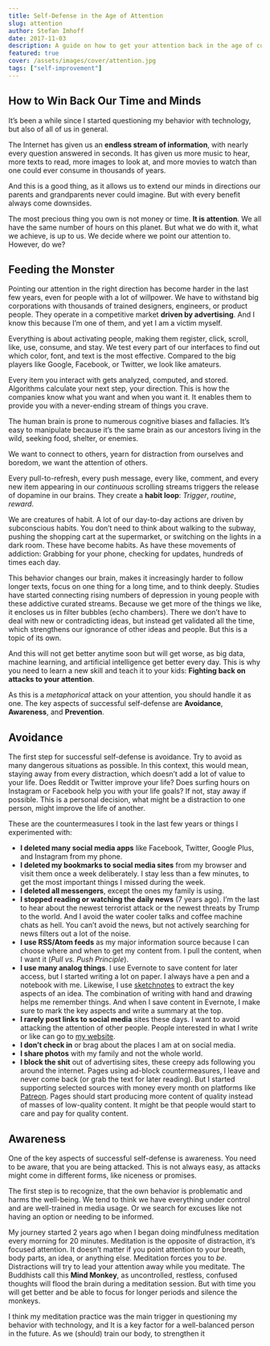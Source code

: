 ```yaml
---
title: Self-Defense in the Age of Attention
slug: attention
author: Stefan Imhoff
date: 2017-11-03
description: A guide on how to get your attention back in the age of constant distraction.
featured: true
cover: /assets/images/cover/attention.jpg
tags: ["self-improvement"]
---
```


## How to Win Back Our Time and Minds

It’s been a while since I started questioning my behavior with technology, but also of all of us in general.

The Internet has given us an **endless stream of information**, with nearly every question answered in seconds. It has given us more music to hear, more texts to read, more images to look at, and more movies to watch than one could ever consume in thousands of years.

And this is a good thing, as it allows us to extend our minds in directions our parents and grandparents never could imagine. But with every benefit always come downsides.

The most precious thing you own is not money or time. **It is attention**. We all have the same number of hours on this planet. But what we do with it, what we achieve, is up to us. We decide where we point our attention to. However, do we?

<Pullquote
  author="Annie Dillard"
  source="The Writing Life"
  text="How we spend our days is, of course, how we spend our lives."
/>

## Feeding the Monster

Pointing our attention in the right direction has become harder in the last few years, even for people with a lot of willpower. We have to withstand big corporations with thousands of trained designers, engineers, or product people. They operate in a competitive market **driven by advertising**. And I know this because I’m one of them, and yet I am a victim myself.

Everything is about activating people, making them register, click, scroll, like, use, consume, and stay. We test every part of our interfaces to find out which color, font, and text is the most effective. Compared to the big players like Google, Facebook, or Twitter, we look like amateurs.

Every item you interact with gets analyzed, computed, and stored. Algorithms calculate your next step, your direction. This is how the companies know what you want and when you want it. It enables them to provide you with a never-ending stream of things you crave.

The human brain is prone to numerous cognitive biases and fallacies. It’s easy to manipulate because it’s the same brain as our ancestors living in the wild, seeking food, shelter, or enemies.

We want to connect to others, yearn for distraction from ourselves and boredom, we want the attention of others.

Every pull-to-refresh, every push message, every like, comment, and every new item appearing in our _continuous_ scrolling streams triggers the release of dopamine in our brains. They create a **habit loop**: _Trigger_, _routine_, _reward_.

We are creatures of habit. A lot of our day-to-day actions are driven by subconscious habits. You don’t need to think about walking to the subway, pushing the shopping cart at the supermarket, or switching on the lights in a dark room. These have become habits. As have these movements of addiction: Grabbing for your phone, checking for updates, hundreds of times each day.

This behavior changes our brain, makes it increasingly harder to follow longer texts, focus on one thing for a long time, and to think deeply. Studies have started connecting rising numbers of depression in young people with these addictive curated streams. Because we get more of the things we like, it encloses us in filter bubbles (echo chambers). There we don’t have to deal with new or contradicting ideas, but instead get validated all the time, which strengthens our ignorance of other ideas and people. But this is a topic of its own.

And this will not get better anytime soon but will get worse, as big data, machine learning, and artificial intelligence get better every day. This is why you need to learn a new skill and teach it to your kids: **Fighting back on attacks to your attention**.

As this is a _metaphorical_ attack on your attention, you should handle it as one. The key aspects of successful self-defense are **Avoidance**, **Awareness**, and **Prevention**.

## Avoidance

The first step for successful self-defense is avoidance. Try to avoid as many dangerous situations as possible. In this context, this would mean, staying away from every distraction, which doesn’t add a lot of value to your life. Does Reddit or Twitter improve your life? Does surfing hours on Instagram or Facebook help you with your life goals? If not, stay away if possible. This is a personal decision, what might be a distraction to one person, might improve the life of another.

These are the countermeasures I took in the last few years or things I experimented with:

- **I deleted many social media apps** like Facebook, Twitter, Google Plus, and Instagram from my phone.
- **I deleted my bookmarks to social media sites** from my browser and visit them once a week deliberately. I stay less than a few minutes, to get the most important things I missed during the week.
- **I deleted all messengers**, except the ones my family is using.
- **I stopped reading or watching the daily news** (7 years ago). I’m the last to hear about the newest terrorist attack or the newest threats by Trump to the world. And I avoid the water cooler talks and coffee machine chats as hell. You can’t avoid the news, but not actively searching for news filters out a lot of the noise.
- **I use RSS/Atom feeds** as my major information source because I can choose where and when to get my content from. I pull the content, when I want it (_Pull vs. Push Principle_).
- **I use many analog things**. I use Evernote to save content for later access, but I started writing a lot on paper. I always have a pen and a notebook with me. Likewise, I use [sketchnotes](/sketchnotes/) to extract the key aspects of an idea. The combination of writing with hand and drawing helps me remember things. And when I save content in Evernote, I make sure to mark the key aspects and write a summary at the top.
- **I rarely post links to social media** sites these days. I want to avoid attacking the attention of other people. People interested in what I write or like can go to [my website](https://www.stefanimhoff.de/).
- **I don’t check in** or brag about the places I am at on social media.
- **I share photos** with my family and not the whole world.
- **I block the shit** out of advertising sites, these creepy ads following you around the internet. Pages using ad-block countermeasures, I leave and never come back (or grab the text for later reading). But I started supporting selected sources with money every month on platforms like [Patreon](https://www.patreon.com/). Pages should start producing more content of quality instead of masses of low-quality content. It might be that people would start to care and pay for quality content.

## Awareness

One of the key aspects of successful self-defense is awareness. You need to be aware, that you are being attacked. This is not always easy, as attacks might come in different forms, like niceness or promises.

The first step is to recognize, that the own behavior is problematic and harms the well-being. We tend to think we have everything under control and are well-trained in media usage. Or we search for excuses like not having an option or needing to be informed.

My journey started 2 years ago when I began doing mindfulness meditation every morning for 20 minutes. Meditation is the opposite of distraction, it’s focused attention. It doesn’t matter if you point attention to your breath, body parts, an idea, or anything else. Meditation forces you to _be_. Distractions will try to lead your attention away while you meditate. The Buddhists call this **Mind Monkey**, as uncontrolled, restless, confused thoughts will flood the brain during a meditation session. But with time you will get better and be able to focus for longer periods and silence the monkeys.

I think my meditation practice was the main trigger in questioning my behavior with technology, and It is a key factor for a well-balanced person in the future. As we (should) train our body, to strengthen it
